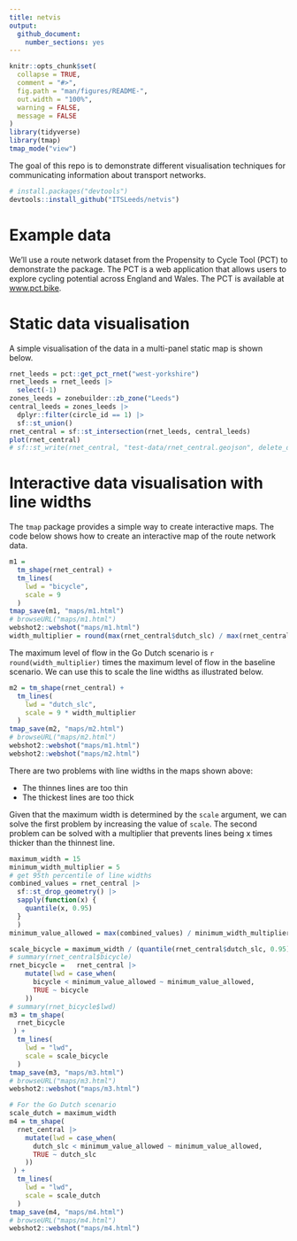 ```yaml
---
title: netvis
output:
  github_document:
    number_sections: yes
---
```


<!-- README.md is generated from README.Rmd. Please edit that file -->

```r
knitr::opts_chunk$set(
  collapse = TRUE,
  comment = "#>",
  fig.path = "man/figures/README-",
  out.width = "100%",
  warning = FALSE,
  message = FALSE
)
library(tidyverse)
library(tmap)
tmap_mode("view")
```

<!-- badges: start -->
<!-- badges: end -->

The goal of this repo is to demonstrate different visualisation techniques for communicating information about transport networks.

```r
# install.packages("devtools")
devtools::install_github("ITSLeeds/netvis")
```

# Example data

We'll use a route network dataset from the Propensity to Cycle Tool (PCT) to demonstrate the package. The PCT is a web application that allows users to explore cycling potential across England and Wales. The PCT is available at [www.pct.bike](https://www.pct.bike/).

# Static data visualisation

A simple visualisation of the data in a multi-panel static map is shown below.

```r
rnet_leeds = pct::get_pct_rnet("west-yorkshire")
rnet_leeds = rnet_leeds |>
  select(-1)
zones_leeds = zonebuilder::zb_zone("Leeds")
central_leeds = zones_leeds |>
  dplyr::filter(circle_id == 1) |>
  sf::st_union()
rnet_central = sf::st_intersection(rnet_leeds, central_leeds)
plot(rnet_central)
# sf::st_write(rnet_central, "test-data/rnet_central.geojson", delete_dsn = TRUE)
```

# Interactive data visualisation with line widths

The `tmap` package provides a simple way to create interactive maps. The code below shows how to create an interactive map of the route network data.

```r
m1 =
  tm_shape(rnet_central) +
  tm_lines(
    lwd = "bicycle",
    scale = 9
  )
tmap_save(m1, "maps/m1.html")
# browseURL("maps/m1.html")
webshot2::webshot("maps/m1.html")
width_multiplier = round(max(rnet_central$dutch_slc) / max(rnet_central$bicycle))
```

The maximum level of flow in the Go Dutch scenario is `r round(width_multiplier)` times the maximum level of flow in the baseline scenario. We can use this to scale the line widths as illustrated below.

```r
m2 = tm_shape(rnet_central) +
  tm_lines(
    lwd = "dutch_slc",
    scale = 9 * width_multiplier
  )
tmap_save(m2, "maps/m2.html")
# browseURL("maps/m2.html")
webshot2::webshot("maps/m1.html")
webshot2::webshot("maps/m2.html")
```

There are two problems with line widths in the maps shown above:

- The thinnes lines are too thin
- The thickest lines are too thick

Given that the maximum width is determined by the `scale` argument, we can solve the first problem by increasing the value of `scale`.
The second problem can be solved with a multiplier that prevents lines being x times thicker than the thinnest line.

```r
maximum_width = 15
minimum_width_multiplier = 5
# get 95th percentile of line widths
combined_values = rnet_central |>
  sf::st_drop_geometry() |>
  sapply(function(x) {
    quantile(x, 0.95)
  }
  )
minimum_value_allowed = max(combined_values) / minimum_width_multiplier
```

```r
scale_bicycle = maximum_width / (quantile(rnet_central$dutch_slc, 0.95) / quantile(rnet_central$bicycle, 0.95))
# summary(rnet_central$bicycle)
rnet_bicycle =   rnet_central |>
    mutate(lwd = case_when(
      bicycle < minimum_value_allowed ~ minimum_value_allowed,
      TRUE ~ bicycle
    ))
# summary(rnet_bicycle$lwd)
m3 = tm_shape(
  rnet_bicycle
 ) +
  tm_lines(
    lwd = "lwd",
    scale = scale_bicycle
  )
tmap_save(m3, "maps/m3.html")
# browseURL("maps/m3.html")
webshot2::webshot("maps/m3.html")

# For the Go Dutch scenario
scale_dutch = maximum_width
m4 = tm_shape(
  rnet_central |>
    mutate(lwd = case_when(
      dutch_slc < minimum_value_allowed ~ minimum_value_allowed,
      TRUE ~ dutch_slc
    ))
 ) +
  tm_lines(
    lwd = "lwd",
    scale = scale_dutch
  )
tmap_save(m4, "maps/m4.html")
# browseURL("maps/m4.html")
webshot2::webshot("maps/m4.html")
```